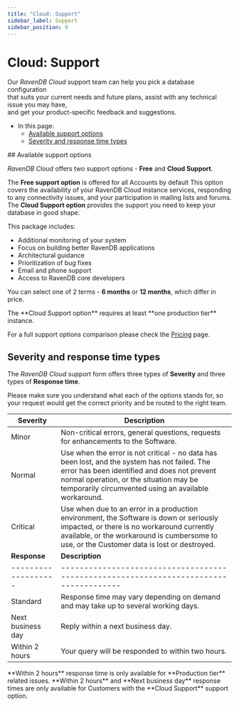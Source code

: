```yaml
---
title: "Cloud: Support"
sidebar_label: Support
sidebar_position: 9
---
```



# Cloud: Support
<Admonition type="note" title="Note">

Our *RavenDB Cloud* support team can help you pick a database configuration  
that suits your current needs and future plans, assist with any technical issue you may have,  
and get your product-specific feedback and suggestions.

* In this page:
    * [Available support options](../cloud/cloud-support#available-support-options)
    * [Severity and response time types](../cloud/cloud-support#severity-and-response-time-types)

</Admonition>
## Available support options

*RavenDB Cloud* offers two support options - **Free** and **Cloud Support**.

The **Free support option** is offered for all Accounts by default 
This option covers the availability of your RavenDB Cloud instance services,
responding to any connectivity issues, and your participation in mailing lists and forums.
The **Cloud Support option** provides the support you need to keep your database in good shape.  
  
This package includes:  
- Additional monitoring of your system  
- Focus on building better RavenDB applications  
- Architectural guidance  
- Prioritization of bug fixes  
- Email and phone support  
- Access to RavenDB core developers  

You can select one of 2 terms - **6 months** or **12 months**, which differ in price.

<Admonition type="warning" title="Warning">
The **Cloud Support option** requires at least **one production tier** instance.
</Admonition>

For a full support options comparison please check the [Pricing](https://cloud.ravendb.net/pricing#support-options) page.  



## Severity and response time types

The *RavenDB Cloud* support form offers three types of **Severity** and three types of **Response time**.

<Admonition type="warning" title="Warning">
Please make sure you understand what each of the options stands for, so your request would get the correct priority and be routed to the right team.
</Admonition>

| **Severity** | **Description**                                                                                                                                                                                                                                 |
|--------------|-------------------------------------------------------------------------------------------------------------------------------------------------------------------------------------------------------------------------------------------------|
| Minor        | Non-critical errors, general questions, requests for enhancements to the Software.                                                                                                                                                              |
| Normal       | Use when the error is not critical - no data has been lost, and the system has not failed. The error has been identified and does not prevent normal operation, or the situation may be temporarily circumvented using an available workaround. |
| Critical     | Use when due to an error in a production environment, the Software is down or seriously impacted, or there is no workaround currently available, or the workaround is cumbersome to use, or the Customer data is lost or destroyed.             |
| **Response**      | **Description**                                                                     |
|-------------------|-------------------------------------------------------------------------------------|
| Standard          | Response time may vary depending on demand and may take up to several working days. |
| Next business day | Reply within a next business day.                                                   |
| Within 2 hours    | Your query will be responded to within two hours.                                   |

<Admonition type="info" title="Info">
**Within 2 hours** response time is only available for **Production tier** related issues.  
**Within 2 hours** and **Next business day** response times are only available for Customers with the **Cloud Support** support option.  
</Admonition>



